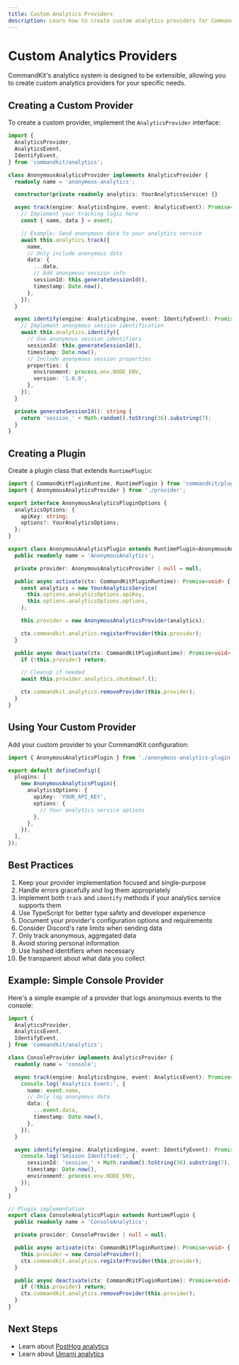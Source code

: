 ```yaml
---
title: Custom Analytics Providers
description: Learn how to create custom analytics providers for CommandKit.
---
```


# Custom Analytics Providers

CommandKit's analytics system is designed to be extensible, allowing you to create custom analytics providers for your specific needs.

## Creating a Custom Provider

To create a custom provider, implement the `AnalyticsProvider` interface:

```ts
import {
  AnalyticsProvider,
  AnalyticsEvent,
  IdentifyEvent,
} from 'commandkit/analytics';

class AnonymousAnalyticsProvider implements AnalyticsProvider {
  readonly name = 'anonymous-analytics';

  constructor(private readonly analytics: YourAnalyticsService) {}

  async track(engine: AnalyticsEngine, event: AnalyticsEvent): Promise<void> {
    // Implement your tracking logic here
    const { name, data } = event;

    // Example: Send anonymous data to your analytics service
    await this.analytics.track({
      name,
      // Only include anonymous data
      data: {
        ...data,
        // Add anonymous session info
        sessionId: this.generateSessionId(),
        timestamp: Date.now(),
      },
    });
  }

  async identify(engine: AnalyticsEngine, event: IdentifyEvent): Promise<void> {
    // Implement anonymous session identification
    await this.analytics.identify({
      // Use anonymous session identifiers
      sessionId: this.generateSessionId(),
      timestamp: Date.now(),
      // Include anonymous session properties
      properties: {
        environment: process.env.NODE_ENV,
        version: '1.0.0',
      },
    });
  }

  private generateSessionId(): string {
    return 'session_' + Math.random().toString(36).substring(7);
  }
}
```

## Creating a Plugin

Create a plugin class that extends `RuntimePlugin`:

```ts
import { CommandKitPluginRuntime, RuntimePlugin } from 'commandkit/plugin';
import { AnonymousAnalyticsProvider } from './provider';

export interface AnonymousAnalyticsPluginOptions {
  analyticsOptions: {
    apiKey: string;
    options?: YourAnalyticsOptions;
  };
}

export class AnonymousAnalyticsPlugin extends RuntimePlugin<AnonymousAnalyticsPluginOptions> {
  public readonly name = 'AnonymousAnalytics';

  private provider: AnonymousAnalyticsProvider | null = null;

  public async activate(ctx: CommandKitPluginRuntime): Promise<void> {
    const analytics = new YourAnalyticsService(
      this.options.analyticsOptions.apiKey,
      this.options.analyticsOptions.options,
    );

    this.provider = new AnonymousAnalyticsProvider(analytics);

    ctx.commandkit.analytics.registerProvider(this.provider);
  }

  public async deactivate(ctx: CommandKitPluginRuntime): Promise<void> {
    if (!this.provider) return;

    // Cleanup if needed
    await this.provider.analytics.shutdown?.();

    ctx.commandkit.analytics.removeProvider(this.provider);
  }
}
```

## Using Your Custom Provider

Add your custom provider to your CommandKit configuration:

```ts
import { AnonymousAnalyticsPlugin } from './anonymous-analytics-plugin';

export default defineConfig({
  plugins: [
    new AnonymousAnalyticsPlugin({
      analyticsOptions: {
        apiKey: 'YOUR_API_KEY',
        options: {
          // Your analytics service options
        },
      },
    }),
  ],
});
```

## Best Practices

1. Keep your provider implementation focused and single-purpose
2. Handle errors gracefully and log them appropriately
3. Implement both `track` and `identify` methods if your analytics service supports them
4. Use TypeScript for better type safety and developer experience
5. Document your provider's configuration options and requirements
6. Consider Discord's rate limits when sending data
7. Only track anonymous, aggregated data
8. Avoid storing personal information
9. Use hashed identifiers when necessary
10. Be transparent about what data you collect

## Example: Simple Console Provider

Here's a simple example of a provider that logs anonymous events to the console:

```ts
import {
  AnalyticsProvider,
  AnalyticsEvent,
  IdentifyEvent,
} from 'commandkit/analytics';

class ConsoleProvider implements AnalyticsProvider {
  readonly name = 'console';

  async track(engine: AnalyticsEngine, event: AnalyticsEvent): Promise<void> {
    console.log('Analytics Event:', {
      name: event.name,
      // Only log anonymous data
      data: {
        ...event.data,
        timestamp: Date.now(),
      },
    });
  }

  async identify(engine: AnalyticsEngine, event: IdentifyEvent): Promise<void> {
    console.log('Session Identified:', {
      sessionId: 'session_' + Math.random().toString(36).substring(7),
      timestamp: Date.now(),
      environment: process.env.NODE_ENV,
    });
  }
}

// Plugin implementation
export class ConsoleAnalyticsPlugin extends RuntimePlugin {
  public readonly name = 'ConsoleAnalytics';

  private provider: ConsoleProvider | null = null;

  public async activate(ctx: CommandKitPluginRuntime): Promise<void> {
    this.provider = new ConsoleProvider();
    ctx.commandkit.analytics.registerProvider(this.provider);
  }

  public async deactivate(ctx: CommandKitPluginRuntime): Promise<void> {
    if (!this.provider) return;
    ctx.commandkit.analytics.removeProvider(this.provider);
  }
}
```

## Next Steps

- Learn about [PostHog analytics](./02-posthog.mdx)
- Learn about [Umami analytics](./03-umami.mdx)
